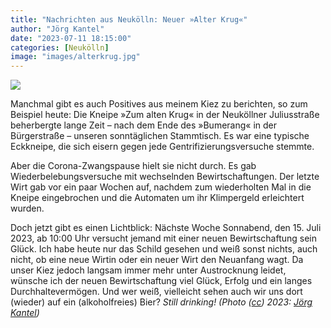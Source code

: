 ```yaml
---
title: "Nachrichten aus Neukölln: Neuer »Alter Krug«"
author: "Jörg Kantel"
date: "2023-07-11 18:15:00"
categories: [Neukölln]
image: "images/alterkrug.jpg"
---
```


[![](images/alterkrug-b.jpg)](https://www.flickr.com/photos/schockwellenreiter/53038819384/)

Manchmal gibt es auch Positives aus meinem Kiez zu berichten, so zum Beispiel heute: Die Kneipe »Zum alten Krug« in der Neuköllner Juliusstraße beherbergte lange Zeit -- nach dem Ende des »Bumerang« in der Bürgerstraße -- unseren sonntäglichen Stammtisch. Es war eine typische Eckkneipe, die sich eisern gegen jede Gentrifizierungsversuche stemmte.

Aber die Corona-Zwangspause hielt sie nicht durch. Es gab Wiederbelebungsversuche mit wechselnden Bewirtschaftungen. Der letzte Wirt gab vor ein paar Wochen auf, nachdem zum wiederholten Mal in die Kneipe eingebrochen und die Automaten um ihr Klimpergeld erleichtert wurden.

Doch jetzt gibt es einen Lichtblick: Nächste Woche Sonnabend, den 15. Juli 2023, ab 10:00 Uhr versucht jemand mit einer neuen Bewirtschaftung sein Glück. Ich habe heute nur das Schild gesehen und weiß sonst nichts, auch nicht, ob eine neue Wirtin oder ein neuer Wirt den Neuanfang wagt. Da unser Kiez jedoch langsam immer mehr unter Austrocknung leidet, wünsche ich der neuen Bewirtschaftung viel Glück, Erfolg und ein langes Durchhaltevermögen. Und wer weiß, vielleicht sehen auch wir uns dort (wieder) auf ein (alkoholfreies) Bier? *Still drinking!* *(Photo ([cc](http://creativecommons.org/licenses/by-nc-nd/2.0/)) 2023: [Jörg Kantel](http://cognitiones.kantel-chaos-team.de/cv.html))*